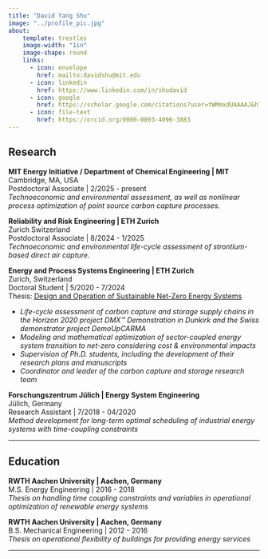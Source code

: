 ```yaml
---
title: "David Yang Shu"
image: "../profile_pic.jpg"
about:
    template: trestles
    image-width: "1in"
    image-shape: round
    links:
      - icon: envelope
        href: mailto:davidshu@mit.edu
      - icon: linkedin
        href: https://www.linkedin.com/in/shudavid
      - icon: google
        href: https://scholar.google.com/citations?user=tWMmxdUAAAAJ&hl=en&oi=ao
      - icon: file-text
        href: https://orcid.org/0000-0003-4096-3883
---
```


## Research

<p><b> MIT Energy Initiative / Department of Chemical Engineering | MIT</b><br>
Cambridge, MA, USA <br>
Postdoctoral Associate | <time>2/2025</time> - present <br>
<i> Technoeconomic and environmental assessment, as well as nonlinear process optimization of point source carbon capture processes. </i>
</p>

<p><b> Reliability and Risk Engineering | ETH Zurich</b><br>
Zurich Switzerland <br>
Postdoctoral Associate | <time>8/2024</time> - 1/2025  <br> 
<i> Technoeconomic and environmental life-cycle assessment of strontium-based direct air capture.</i></p>

<p><b> Energy and Process Systems Engineering | ETH Zurich</b> <br>
Zurich, Switzerland <br>
Doctoral Student | <time>5/2020</time> - <time>7/2024</time> <br> 
Thesis: <a href="https://doi.org/10.3929/ethz-b-000692837"> Design and Operation of Sustainable Net-Zero Energy Systems </a></p>

<ul>
 <li> <i> Life-cycle assessment of carbon capture and storage supply chains in the Horizon 2020 project DMX™ Demonstration in Dunkirk and the Swiss demonstrator project DemoUpCARMA</i></li>
 <li> <i> Modeling and mathematical optimization of sector-coupled energy system transition to net-zero considering cost & environmental impacts</i></li>
 <li> <i> Supervision of  Ph.D. students, including the development of their research plans and manuscripts</i></li>
 <li> <i> Coordinator and leader of the carbon capture and storage research team</i></li> 
</ul>

<p><b> Forschungszentrum Jülich | Energy System Engineering </b><br>
Jülich, Germany<br>
Research Assistant | <time>7/2018</time> - <time>04/2020</time> <br>
<i> Method development for long-term optimal scheduling of industrial energy systems with time-coupling constraints </i></p>

--- 


## Education

<p><b> RWTH Aachen University | Aachen, Germany  </b><br>
M.S. Energy Engineering | <time>2016</time> - <time>2018</time> <br>
<i> Thesis on handling time coupling constraints and variables in operational optimization of renewable energy systems </i></p>

<p><b> RWTH Aachen University | Aachen, Germany  </b><br>
B.S. Mechanical Engineering | <time>2012</time> - <time>2016</time> <br>
<i> Thesis on operational flexibility of buildings for providing energy services </i></p>

---
